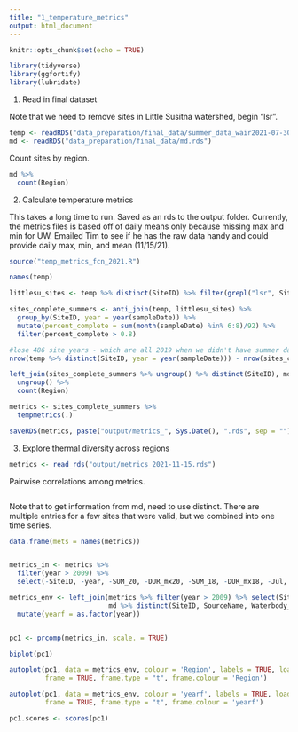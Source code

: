 ```yaml
---
title: "1_temperature_metrics"
output: html_document
---
```


```r
knitr::opts_chunk$set(echo = TRUE)

library(tidyverse)
library(ggfortify)
library(lubridate)
```

1. Read in final dataset

Note that we need to remove sites in Little Susitna watershed, begin "lsr".


```r
temp <- readRDS("data_preparation/final_data/summer_data_wair2021-07-30.rds")
md <- readRDS("data_preparation/final_data/md.rds")
```

Count sites by region.

```r
md %>% 
  count(Region)
```




2. Calculate temperature metrics

This takes a long time to run. Saved as an rds to the output folder. Currently, the metrics files is based off of daily means only because missing max and min for UW. Emailed Tim to see if he has the raw data handy and could provide daily max, min, and mean (11/15/21).

```r

source("temp_metrics_fcn_2021.R")

names(temp)

littlesu_sites <- temp %>% distinct(SiteID) %>% filter(grepl("lsr", SiteID))

sites_complete_summers <- anti_join(temp, littlesu_sites) %>%
  group_by(SiteID, year = year(sampleDate)) %>% 
  mutate(percent_complete = sum(month(sampleDate) %in% 6:8)/92) %>%
  filter(percent_complete > 0.8)

#lose 486 site years - which are all 2019 when we didn't have summer data!
nrow(temp %>% distinct(SiteID, year = year(sampleDate))) - nrow(sites_complete_summers %>% count(SiteID, year))

left_join(sites_complete_summers %>% ungroup() %>% distinct(SiteID), md %>% select(SiteID, Region)) %>% 
  ungroup() %>% 
  count(Region)

metrics <- sites_complete_summers %>% 
  tempmetrics(.)

saveRDS(metrics, paste("output/metrics_", Sys.Date(), ".rds", sep = ""))

```



3. Explore thermal diversity across regions


```r
metrics <- read_rds("output/metrics_2021-11-15.rds")

```


Pairwise correlations among metrics.

```r

```



Note that to get information from md, need to use distinct. There are multiple entries for a few sites that were valid, but we combined into one time series.


```r

data.frame(mets = names(metrics))


metrics_in <- metrics %>% 
  filter(year > 2009) %>% 
  select(-SiteID, -year, -SUM_20, -DUR_mx20, -SUM_18, -DUR_mx18, -Jul, -Aug, -Sep, -Jun) 

metrics_env <- left_join(metrics %>% filter(year > 2009) %>% select(SiteID, year), 
                         md %>% distinct(SiteID, SourceName, Waterbody_name, Waterbody_type, Name, HUC8, Region)) %>%
  mutate(yearf = as.factor(year))


pc1 <- prcomp(metrics_in, scale. = TRUE) 

biplot(pc1)

autoplot(pc1, data = metrics_env, colour = 'Region', labels = TRUE, loadings.label = TRUE,
         frame = TRUE, frame.type = "t", frame.colour = 'Region')

autoplot(pc1, data = metrics_env, colour = 'yearf', labels = TRUE, loadings.label = TRUE,
         frame = TRUE, frame.type = "t", frame.colour = 'yearf')

pc1.scores <- scores(pc1)
```

